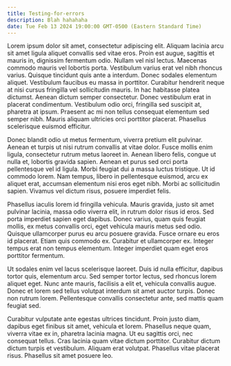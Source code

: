 ```yaml
---
title: Testing-for-errors
description: Blah hahahaha
date: Tue Feb 13 2024 19:00:00 GMT-0500 (Eastern Standard Time)
---
```

Lorem ipsum dolor sit amet, consectetur adipiscing elit. Aliquam lacinia arcu sit amet ligula aliquet convallis sed vitae eros. Proin est augue, sagittis et mauris in, dignissim fermentum odio. Nullam vel nisl lectus. Maecenas commodo mauris vel lobortis porta. Vestibulum varius erat vel nibh rhoncus varius. Quisque tincidunt quis ante a interdum. Donec sodales elementum aliquet. Vestibulum faucibus eu massa in porttitor. Curabitur hendrerit neque at nisi cursus fringilla vel sollicitudin mauris. In hac habitasse platea dictumst. Aenean dictum semper consectetur. Donec vestibulum erat in placerat condimentum. Vestibulum odio orci, fringilla sed suscipit at, pharetra at ipsum. Praesent ac mi non tellus consequat elementum sed semper nibh. Mauris aliquam ultricies orci porttitor placerat. Phasellus scelerisque euismod efficitur.

Donec blandit odio ut metus fermentum, viverra pretium elit pulvinar. Aenean et turpis ut nisi rutrum convallis at vitae dolor. Fusce mollis enim ligula, consectetur rutrum metus laoreet in. Aenean libero felis, congue ut nulla et, lobortis gravida sapien. Aenean et purus sed orci porta pellentesque vel id ligula. Morbi feugiat dui a massa luctus tristique. Ut id commodo lorem. Nam tempus, libero in pellentesque euismod, arcu ex aliquet erat, accumsan elementum nisi eros eget nibh. Morbi ac sollicitudin sapien. Vivamus vel dictum risus, posuere imperdiet felis.

Phasellus iaculis lorem id fringilla vehicula. Mauris gravida, justo sit amet pulvinar lacinia, massa odio viverra elit, in rutrum dolor risus id eros. Sed porta imperdiet sapien eget dapibus. Donec varius, quam quis feugiat mollis, ex metus convallis orci, eget vehicula mauris metus sed odio. Quisque ullamcorper purus eu arcu posuere gravida. Fusce ornare eu eros id placerat. Etiam quis commodo ex. Curabitur et ullamcorper ex. Integer tempus erat non tempus elementum. Integer imperdiet quam eget eros porttitor fermentum.

Ut sodales enim vel lacus scelerisque laoreet. Duis id nulla efficitur, dapibus tortor quis, elementum arcu. Sed semper tortor lectus, sed rhoncus lorem aliquet eget. Nunc ante mauris, facilisis a elit et, vehicula convallis augue. Donec et lorem sed tellus volutpat interdum sit amet auctor turpis. Donec non rutrum lorem. Pellentesque convallis consectetur ante, sed mattis quam feugiat sed.

Curabitur vulputate ante egestas ultrices tincidunt. Proin justo diam, dapibus eget finibus sit amet, vehicula et lorem. Phasellus neque quam, viverra vitae ex in, pharetra lacinia magna. Ut eu sagittis orci, nec consequat tellus. Cras lacinia quam vitae dictum porttitor. Curabitur dictum dictum turpis et vestibulum. Aliquam erat volutpat. Phasellus vitae placerat risus. Phasellus sit amet posuere leo.